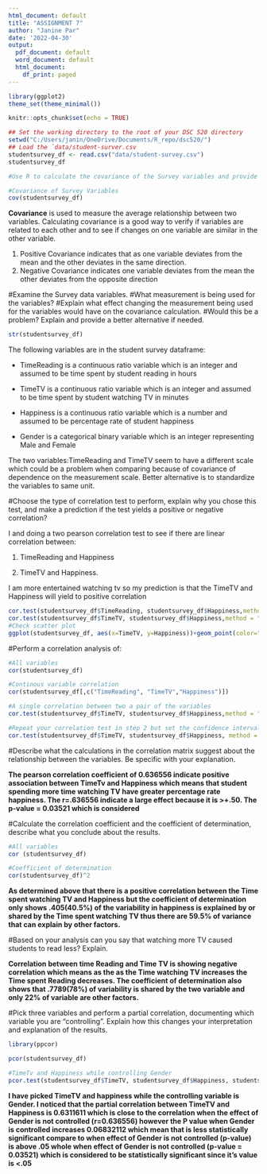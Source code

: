 ---
html_document: default
title: "ASSIGNMENT 7"
author: "Janine Par"
date: '2022-04-30'
output:
  pdf_document: default
  word_document: default
  html_document:
    df_print: paged
---


```{r echo=FALSE}
library(ggplot2)
theme_set(theme_minimal())

```

```{r setup, include=FALSE}
knitr::opts_chunk$set(echo = TRUE)
```

```{r}
## Set the working directory to the root of your DSC 520 directory
setwd("C:/Users/janin/OneDrive/Documents/R_repo/dsc520/")
## Load the `data/student-surver.csv
studentsurvey_df <- read.csv("data/student-survey.csv")
studentsurvey_df

#Use R to calculate the covariance of the Survey variables and provide an explanation of why you would use this calculation and what the results indicate.

#Covariance of Survey Variables
cov(studentsurvey_df)
```

**Covariance** is used to measure the average relationship between two variables. Calculating covariance is a good way to verify if variables are related to each other and to see if changes on one variable are similar in the other variable.

1. Positive Covariance indicates that as one variable deviates from the mean and the other deviates in the same direction.
1. Negative Covariance indicates one variable deviates from the mean the other deviates from the opposite direction


#Examine the Survey data variables. #What measurement is being used for the variables? 
#Explain what effect changing the measurement being used for the variables would have on the covariance calculation. 
#Would this be a problem? Explain and provide a better alternative if needed.

```{r}
str(studentsurvey_df)
```
The following variables are in the student survey dataframe:

- TimeReading is a continuous ratio variable which is an integer and assumed to be time spent by student reading in hours 

- TimeTV  is a continuous ratio variable which is an integer and assumed to be time spent by student watching TV  in minutes 

- Happiness is a continuous ratio variable  which is a number and assumed to be percentage rate of student happiness
 
- Gender is a categorical binary variable which is an integer representing Male and Female

The two variables:TimeReading and TimeTV seem to have a different scale which could be a problem when comparing because of covariance of dependence on the measurement scale. Better alternative is to standardize the variables to same unit.


#Choose the type of correlation test to perform, explain why you chose this test, and make a prediction if the test yields a positive or negative correlation?

I and doing a two pearson correlation test to see if there are linear correlation between: 

1. TimeReading and Happiness

1. TimeTV and Happiness. 

I am more entertained watching tv so my prediction is that the TimeTV and Happiness will yield to positive correlation 

```{r}
cor.test(studentsurvey_df$TimeReading, studentsurvey_df$Happiness,method = "pearson")
cor.test(studentsurvey_df$TimeTV, studentsurvey_df$Happiness,method = "pearson")
#Check scatter plot
ggplot(studentsurvey_df, aes(x=TimeTV, y=Happiness))+geom_point(color="darkblue")+stat_smooth(method=lm, se=FALSE, color="red")

```
  

#Perform a correlation analysis of:


```{r}
#All variables
cor(studentsurvey_df)

#Continous variable correlation
cor(studentsurvey_df[,c("TimeReading", "TimeTV","Happiness")])

#A single correlation between two a pair of the variables
cor.test(studentsurvey_df$TimeTV, studentsurvey_df$Happiness,method = "pearson")

#Repeat your correlation test in step 2 but set the confidence interval at 99%
cor.test(studentsurvey_df$TimeTV, studentsurvey_df$Happiness, method = "pearson",conf.level = 0.99)

```

#Describe what the calculations in the correlation matrix suggest about the relationship between the variables. Be specific with your explanation.

**The pearson correlation coefficient of 0.636556 indicate positive association between TimeTv and Happiness which means that student spending more time watching TV have greater percentage rate happiness. The r=.636556 indicate a large effect because it is >+.50. The p-value = 0.03521 which is considered  **

#Calculate the correlation coefficient and the coefficient of determination, describe what you conclude about the results.
```{r}
#All variables
cor (studentsurvey_df)

#Coefficient of determination
cor(studentsurvey_df)^2
```
**As determined above that there is a positive correlation between the Time spent watching TV and Happiness but the coefficient of determination only shows .405(40.5%) of the variability in happiness is explained by or shared by the Time spent watching TV thus there are 59.5% of variance that can explain by other factors.**

#Based on your analysis can you say that watching more TV caused students to read less? Explain.

**Correlation between time Reading and Time TV is showing negative correlation which means as the as the Time watching TV increases the Time spent Reading decreases. The coefficient of determination also shows that .7789(78%) of variability is shared by the two variable and only 22% of variable are other factors.** 


#Pick three variables and perform a partial correlation, documenting which variable you are “controlling”. Explain how this changes your interpretation and explanation of the results.
```{r}

library(ppcor)

pcor(studentsurvey_df)

#TimeTv and Happiness while controlling Gender
pcor.test(studentsurvey_df$TimeTV, studentsurvey_df$Happiness, studentsurvey_df$Gender)

```
**I have picked TimeTV and happiness while the controlling variable is Gender. I noticed that the partial correlation between TimeTV and Happiness is 0.6311611 which is close to the correlation when the effect of Gender is not controlled (r=0.636556) however the P value when Gender is controlled increases 0.06832112 which mean that is less statistically significant compare to when effect of Gender is not controlled (p-value) is above .05 whole when effect of Gender is not controlled (p-value = 0.03521) which is considered to be statistically significant since it's value is <.05 **